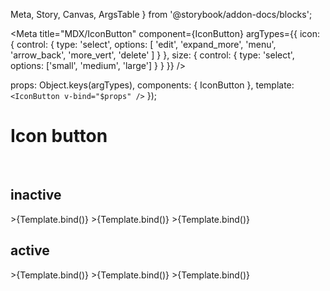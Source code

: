   Meta,
  Story,
  Canvas,
  ArgsTable
} from '@storybook/addon-docs/blocks';

<Meta
  title="MDX/IconButton"
  component={IconButton}
  argTypes={{
    icon: {
      control: {
        type: 'select',
        options: [
          'edit',
          'expand_more',
          'menu',
          'arrow_back',
          'more_vert',
          'delete'
        ]
      }
    },
    size: {
      control: {
        type: 'select',
        options: ['small', 'medium', 'large']
      }
    }
  }}
/>

<!-- <ArgsTable of={IconButton} /> -->

  props: Object.keys(argTypes),
  components: { IconButton },
  template: `<IconButton v-bind="$props" />`
});

# Icon button

<br />

## inactive

<Canvas>
  <Story name="small" args={{ size: 'small' }}>
    >{Template.bind()}
  </Story>
  <Story
    name="medium"
    args={{
      size: 'medium'
    }}
  >
    >{Template.bind()}
  </Story>
  <Story name="large">>{Template.bind()}</Story>
</Canvas>

## active

<Canvas>
  <Story
    name="active/small"
    args={{ size: 'small', initState: true }}
  >
    >{Template.bind()}
  </Story>
  <Story
    name="active/medium"
    args={{
      size: 'medium',
      initState: true
    }}
  >
    >{Template.bind()}
  </Story>
  <Story name="active/large" args={{ initState: true }}>
    >{Template.bind()}
  </Story>
</Canvas>
